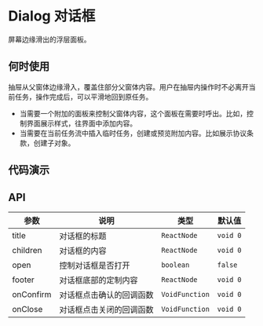 
# Dialog 对话框

屏幕边缘滑出的浮层面板。

## 何时使用

抽屉从父窗体边缘滑入，覆盖住部分父窗体内容。用户在抽屉内操作时不必离开当前任务，操作完成后，可以平滑地回到原任务。

- 当需要一个附加的面板来控制父窗体内容，这个面板在需要时呼出。比如，控制界面展示样式，往界面中添加内容。
- 当需要在当前任务流中插入临时任务，创建或预览附加内容。比如展示协议条款，创建子对象。

## 代码演示

<Usage src='/components/drawer/basic.tsx' title='基本' description='最简单的用法。' />

## API

| 参数      | 说明                     | 类型           | 默认值   |
| --------- | ------------------------ | -------------- | -------- |
| title     | 对话框的标题             | `ReactNode`    | `void 0` |
| children  | 对话框的内容             | `ReactNode`    | `void 0` |
| open      | 控制对话框是否打开       | `boolean`      | `false`  |
| footer    | 对话框底部的定制内容     | `ReactNode`    | `void 0` |
| onConfirm | 对话框点击确认的回调函数 | `VoidFunction` | `void 0` |
| onClose   | 对话框点击关闭的回调函数 | `VoidFunction` | `void 0` |
